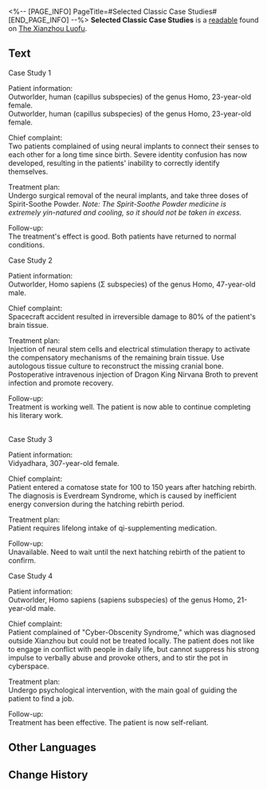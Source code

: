 <%-- [PAGE_INFO]
PageTitle=#Selected Classic Case Studies#
[END_PAGE_INFO] --%>
{{Readable Infobox
|id           = 214
|partIds      = 190446
|title        = 
|image        = Item Xianzhou Parchment.png
|world        = The Xianzhou Luofu
|parts        = 1
|author       = <!--to be added-->
|description  = A collection of medical case studies, compiled by the Alchemy Commission to allow for easier browsing and access.
|part1        = Selected Classic Case Studies
|source1      = {{cx|Source missing}}
|characters   = 
|factions     = 
}}
'''Selected Classic Case Studies''' is a [[readable]] found on [[The Xianzhou Luofu]].
<!--
==Location==
{{Map Embed|<map name>|<marker id>}}
-->
==Text==
Case Study 1

Patient information:<br />Outworlder, human (capillus subspecies) of the genus Homo, 23-year-old female.<br />Outworlder, human (capillus subspecies) of the genus Homo, 23-year-old female.

Chief complaint:<br />Two patients complained of using neural implants to connect their senses to each other for a long time since birth. Severe identity confusion has now developed, resulting in the patients' inability to correctly identify themselves.

Treatment plan:<br />Undergo surgical removal of the neural implants, and take three doses of Spirit-Soothe Powder. ''Note: The Spirit-Soothe Powder medicine is extremely yin-natured and cooling, so it should not be taken in excess.''

Follow-up:<br />The treatment's effect is good. Both patients have returned to normal conditions.

Case Study 2

Patient information:<br />Outworlder, Homo sapiens (Σ subspecies) of the genus Homo, 47-year-old male.

Chief complaint:<br />Spacecraft accident resulted in irreversible damage to 80% of the patient's brain tissue.

Treatment plan:<br />Injection of neural stem cells and electrical stimulation therapy to activate the compensatory mechanisms of the remaining brain tissue. Use autologous tissue culture to reconstruct the missing cranial bone. Postoperative intravenous injection of Dragon King Nirvana Broth to prevent infection and promote recovery.

Follow-up:<br />Treatment is working well. The patient is now able to continue completing his literary work.

<br />Case Study 3

Patient information:<br />Vidyadhara, 307-year-old female.

Chief complaint:<br />Patient entered a comatose state for 100 to 150 years after hatching rebirth. The diagnosis is Everdream Syndrome, which is caused by inefficient energy conversion during the hatching rebirth period.

Treatment plan:<br />Patient requires lifelong intake of qi-supplementing medication.

Follow-up:<br />Unavailable. Need to wait until the next hatching rebirth of the patient to confirm.

Case Study 4

Patient information:<br />Outworlder, Homo sapiens (sapiens subspecies) of the genus Homo, 21-year-old male.

Chief complaint:<br />Patient complained of "Cyber-Obscenity Syndrome," which was diagnosed outside Xianzhou but could not be treated locally. The patient does not like to engage in conflict with people in daily life, but cannot suppress his strong impulse to verbally abuse and provoke others, and to stir the pot in cyberspace.

Treatment plan:<br />Undergo psychological intervention, with the main goal of guiding the patient to find a job.

Follow-up:<br />Treatment has been effective. The patient is now self-reliant.

<!--
==Trivia==
* 
-->
==Other Languages==
{{Other Languages
|en   = Selected Classic Case Studies
|zhs  = 经典病例选编
|zht  = 經典病例選編
|ja   = 代表病例選
|ko   = 대표적인 질병 사례
|es   = Selección de casos de estudio clásicos
|fr   = Sélection d'études de cas classiques
|ru   = Собрание классических историй болезней
|th   = กรณีศึกษาสุดคลาสสิก
|vi   = Sổ Bệnh Án Kinh Điển
|de   = Ausgewählte klassische Fallstudien
|id   = Studi Kasus Klasik Pilihan
|pt   = Estudos de Caso Clássicos Selecionados
}}

==Change History==
{{Change History|1.2}}